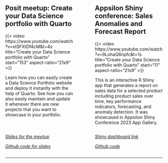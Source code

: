 ::: columns
::: {.column width="47%"}

## Posit meetup: Create your Data Science portfolio with Quarto

{{< video https://www.youtube.com/watch?v=xtSFXtDf4cM&t=4s
    title="Create your Data Science portfolio with Quarto"
    start="153"
    aspect-ratio="21x9" 
>}}

Learn how you can easily create a Data Science Portfolio website and deploy it instantly with the help of Quarto. See how you can also easily maintain and update it whenever there are new projects that you want to showcase in your portfolio.
:::

::: {.column width="6%"}
:::

::: {.column width="47%"}

## Appsilon Shiny conference: Sales Anomalies and Forecast Report

{{< video https://www.youtube.com/watch?v=9LohaQ6npfc&t=1s
    title="Create your Data Science portfolio with Quarto"
    start="11"
    aspect-ratio="21x9" 
>}}

This is an interactive R Shiny app that generates a report on sales data for a selected product including product sales over time, key performance indicators, forecasting, and anomaly detection. It was showcased in Appsilon Shiny Conference 2023 App Gallery.
:::

:::

::: columns
::: {.column width="47%"}
[_Slides for the meetup_](https://deepshamenghani.quarto.pub/portfolio-with-quarto-workshop/#/title-slide) 

[_Github code for slides_](https://github.com/deepshamenghani/Portfolio_with_Quarto_ppt)
:::

::: {.column width="6%"}
:::

::: {.column width="47%"}
[_Shiny dashboard link_](https://hzon6a-deepsha-menghani.shinyapps.io/Sales_forecast_anomalies/)

[_Github code_](https://github.com/deepshamenghani/ShinyFlex_AnomaliesAndForecast)
:::
:::

<hr>